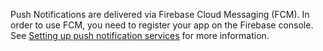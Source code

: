 Push Notifications are delivered via Firebase Cloud Messaging (FCM). In order to use FCM, you need to register your app on the Firebase console. See [Setting up push notification services](/[platform]/build-a-backend/push-notifications/set-up-push-service/) for more information.
